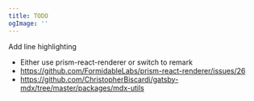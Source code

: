 ```yaml
---
title: TODO
ogImage: ''
---
```


Add line highlighting
- Either use prism-react-renderer or switch to remark
- https://github.com/FormidableLabs/prism-react-renderer/issues/26
- https://github.com/ChristopherBiscardi/gatsby-mdx/tree/master/packages/mdx-utils

